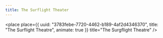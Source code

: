 ```yaml
---
title: The Surflight Theater
---
```


<place
  place={{
    uuid: "3783febe-7720-4462-b189-4af2d4346370",
    title: "The Surflight Theatre",
    animate: true
  }}
  title="The Surgflight Theatre"
/>

